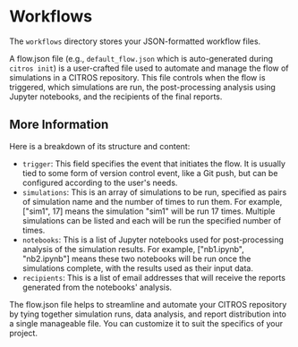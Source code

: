 # Workflows

The `workflows` directory stores your JSON-formatted workflow files.

A flow.json file (e.g., `default_flow.json` which is auto-generated during `citros init`) is a user-crafted file used to automate and manage the flow of simulations in a CITROS repository. This file controls when the flow is triggered, which simulations are run, the post-processing analysis using Jupyter notebooks, and the recipients of the final reports.  

## More Information

Here is a breakdown of its structure and content:

- `trigger`: This field specifies the event that initiates the flow. It is usually tied to some form of version control event, like a Git push, but can be configured according to the user's needs.
- `simulations`: This is an array of simulations to be run, specified as pairs of simulation name and the number of times to run them. For example, ["sim1", 17] means the simulation "sim1" will be run 17 times. Multiple simulations can be listed and each will be run the specified number of times.
- `notebooks`: This is a list of Jupyter notebooks used for post-processing analysis of the simulation results. For example, ["nb1.ipynb", "nb2.ipynb"] means these two notebooks will be run once the simulations complete, with the results used as their input data.
- `recipients`: This is a list of email addresses that will receive the reports generated from the notebooks' analysis.

The flow.json file helps to streamline and automate your CITROS repository by tying together simulation runs, data analysis, and report distribution into a single manageable file. You can customize it to suit the specifics of your project.
